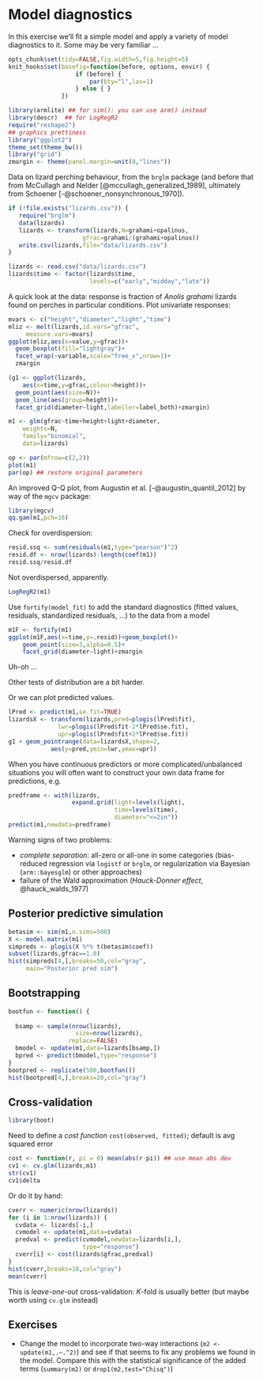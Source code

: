 Model diagnostics
============================================

In this exercise we'll fit a simple model and apply a variety of model diagnostics to it.  Some may be
very familiar ...

```r
opts_chunk$set(tidy=FALSE,fig.width=5,fig.height=5)
knit_hooks$set(basefig=function(before, options, envir) {
                   if (before) {
                       par(bty="l",las=1)
                   } else { }
               })
```

```r
library(armlite) ## for sim(): you can use arm() instead
library(descr)  ## for LogRegR2
require("reshape2")
## graphics prettiness
library("ggplot2")
theme_set(theme_bw()) 
library("grid")
zmargin <- theme(panel.margin=unit(0,"lines"))
```

Data on lizard perching behaviour, from the `brglm` package (and before that from McCullagh and Nelder [@mccullagh_generalized_1989], ultimately from Schoener [-@schoener_nonsynchronous_1970]).

```r
if (!file.exists("lizards.csv")) {
   require("brglm")
   data(lizards)
   lizards <- transform(lizards,N=grahami+opalinus,
                     gfrac=grahami/(grahami+opalinus))
   write.csv(lizards,file="data/lizards.csv")
}
```

```r
lizards <- read.csv("data/lizards.csv")
lizards$time <- factor(lizards$time,
                       levels=c("early","midday","late"))
```

A quick look at the data: response is fraction of *Anolis grahami* lizards found on perches in particular conditions.  Plot univariate responses:
```r
mvars <- c("height","diameter","light","time")
mliz <- melt(lizards,id.vars="gfrac",
     measure.vars=mvars)
ggplot(mliz,aes(x=value,y=gfrac))+
  geom_boxplot(fill="lightgray")+
  facet_wrap(~variable,scale="free_x",nrow=1)+
  zmargin
```

```r
(g1 <- ggplot(lizards,
    aes(x=time,y=gfrac,colour=height))+
  geom_point(aes(size=N))+
  geom_line(aes(group=height))+
  facet_grid(diameter~light,labeller=label_both)+zmargin)
```

```r
m1 <- glm(gfrac~time+height+light+diameter,
    weights=N,
    family="binomial",
    data=lizards)
```

```r
op <- par(mfrow=c(2,2))
plot(m1)
par(op) ## restore original parameters
```

An improved Q-Q plot, from Augustin et al. [-@augustin_quantil_2012] by way of the `mgcv` package:
```r
library(mgcv)
qq.gam(m1,pch=16)
```

Check for overdispersion:
```r
resid.ssq <- sum(residuals(m1,type="pearson")^2)
resid.df <- nrow(lizards)-length(coef(m1))
resid.ssq/resid.df
```
Not overdispersed, apparently.

```r
LogRegR2(m1)
```

Use `fortify(model_fit)` to add the standard diagnostics (fitted values,
residuals, standardized residuals, ...) to the data from a model
```r
m1F <- fortify(m1)
ggplot(m1F,aes(x=time,y=.resid))+geom_boxplot()+
    geom_point(size=3,alpha=0.5)+
    facet_grid(diameter~light)+zmargin
```
Uh-oh ...

Other tests of distribution are a bit harder.

Or we can plot predicted values.
```r
lPred <- predict(m1,se.fit=TRUE)
lizardsX <- transform(lizards,pred=plogis(lPred$fit),
              lwr=plogis(lPred$fit-2*lPred$se.fit),
              upr=plogis(lPred$fit+2*lPred$se.fit))
g1 + geom_pointrange(data=lizardsX,shape=2,
            aes(y=pred,ymin=lwr,ymax=upr))
```

When you have continuous predictors or more complicated/unbalanced
situations you will often want to construct your own data frame
for predictions, e.g.
```r
predframe <- with(lizards,
                  expand.grid(light=levels(light),
                              time=levels(time),
                              diameter="<=2in"))
predict(m1,newdata=predframe)
```

Warning signs of two problems:

* *complete separation*: all-zero or all-one in some categories (bias-reduced regression via `logistf` or `brglm`, or regularization via Bayesian (`arm::bayesglm`) or other approaches)
* failure of the Wald approximation (*Hauck-Donner effect*, @hauck_walds_1977)

## Posterior predictive simulation
```r
betasim <- sim(m1,n.sims=500)
X <- model.matrix(m1)
simpreds <- plogis(X %*% t(betasim$coef))
subset(lizards,gfrac==1.0)
hist(simpreds[4,],breaks=50,col="gray",
     main="Posterior pred sim")
```

## Bootstrapping
```r
bootfun <- function() {
  
  bsamp <- sample(nrow(lizards),
                   size=nrow(lizards),
                 replace=FALSE)
  bmodel <- update(m1,data=lizards[bsamp,])
  bpred <- predict(bmodel,type="response")
}
bootpred <- replicate(500,bootfun())
hist(bootpred[4,],breaks=20,col="gray")
``` 

## Cross-validation
```r
library(boot)
```
Need to define
a *cost function* `cost(observed, fitted)`; default is avg squared error
```r
cost <- function(r, pi = 0) mean(abs(r-pi)) ## use mean abs dev
cv1 <- cv.glm(lizards,m1)
str(cv1)
cv1$delta
```

Or do it by hand:
```r
cverr <- numeric(nrow(lizards))
for (i in 1:nrow(lizards)) {
  cvdata <- lizards[-i,]
  cvmodel <- update(m1,data=cvdata)
  predval <- predict(cvmodel,newdata=lizards[i,],
                     type="response")
  cverr[i] <- cost(lizards$gfrac,predval)
}
hist(cverr,breaks=10,col="gray")
mean(cverr)
```

This is *leave-one-out* cross-validation: $K$-fold is usually
better (but maybe worth using `cv.glm` instead)

## Exercises

* Change the model to incorporate two-way interactions (`m2 <- update(m1,.~.^2)`) and see if that seems to fix any problems we found in the model.  Compare this with the statistical significance of the added terms (`summary(m2)` or `drop1(m2,test="Chisq")`)


